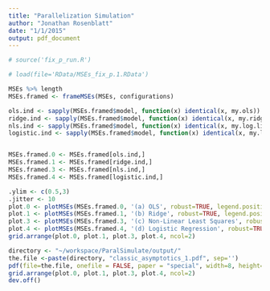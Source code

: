 ```yaml
---
title: "Parallelization Simulation"
author: "Jonathan Rosenblatt"
date: "1/1/2015"
output: pdf_document
---
```


```r
# source('fix_p_run.R')
```

```r
# load(file='RData/MSEs_fix_p.1.RData') 

MSEs %>% length
MSEs.framed <- frameMSEs(MSEs, configurations)

ols.ind <- sapply(MSEs.framed$model, function(x) identical(x, my.ols)) 
ridge.ind <- sapply(MSEs.framed$model, function(x) identical(x, my.ridge))
nls.ind <- sapply(MSEs.framed$model, function(x) identical(x, my.log.link)) 
logistic.ind <- sapply(MSEs.framed$model, function(x) identical(x, my.logistic)) 


MSEs.framed.0 <- MSEs.framed[ols.ind,]
MSEs.framed.1 <- MSEs.framed[ridge.ind,]
MSEs.framed.3 <- MSEs.framed[nls.ind,]
MSEs.framed.4 <- MSEs.framed[logistic.ind,]
```


```r
.ylim <- c(0.5,3)
.jitter <- 10
plot.0 <- plotMSEs(MSEs.framed.0, '(a) OLS', robust=TRUE, legend.position='none', y.lim=.ylim, jitter=.jitter)
plot.1 <- plotMSEs(MSEs.framed.1, '(b) Ridge', robust=TRUE, legend.position='none', y.lim=.ylim, jitter=.jitter)
plot.3 <- plotMSEs(MSEs.framed.3, '(c) Non-Linear Least Squares', robust=TRUE, legend.position='none', y.lim=.ylim, jitter=.jitter)
plot.4 <- plotMSEs(MSEs.framed.4, '(d) Logistic Regression', robust=TRUE, legend.position='none', y.lim=.ylim, jitter=.jitter)
grid.arrange(plot.0, plot.1, plot.3, plot.4, ncol=2)
```


```r
directory <- "~/workspace/ParalSimulate/output/"
the.file <-paste(directory, "classic_asymptotics_1.pdf", sep='')
pdf(file=the.file, onefile = FALSE, paper = "special", width=8, height=8)
grid.arrange(plot.0, plot.1, plot.3, plot.4, ncol=2)
dev.off()
```

